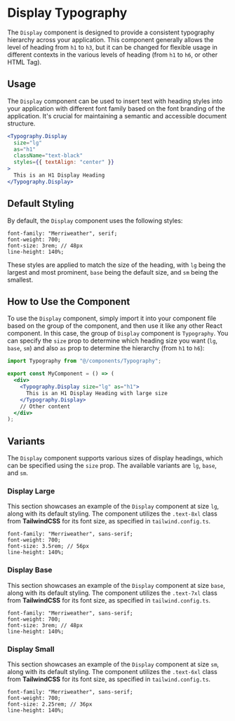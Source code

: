 

<Meta of={DisplayStories} />

# Display Typography

The `Display` component is designed to provide a consistent typography hierarchy across your application. This component generally allows the level of heading from `h1` to `h3`, but it can be changed for flexible usage in different contexts in the various levels of heading (from `h1` to `h6`, or other HTML Tag).

## Usage

The `Display` component can be used to insert text with heading styles into your application with different font family based on the font branding of the application. It's crucial for maintaining a semantic and accessible document structure.

```jsx
<Typography.Display
  size="lg"
  as="h1"
  className="text-black"
  styles={{ textAlign: "center" }}
>
  This is an H1 Display Heading
</Typography.Display>
```

## Default Styling

By default, the `Display` component uses the following styles:

```
font-family: "Merriweather", serif;
font-weight: 700;
font-size: 3rem; // 48px
line-height: 140%;
```

These styles are applied to match the size of the heading, with `lg` being the largest and most prominent, `base` being the default size, and `sm` being the smallest.

## How to Use the Component

To use the `Display` component, simply import it into your component file based on the group of the component, and then use it like any other React component. In this case, the group of `Display` component is `Typography`. You can specify the `size` prop to determine which heading size you want (`lg`, `base`, `sm`) and also `as` prop to determine the hierarchy (from `h1` to `h6`):

```jsx
import Typography from "@/components/Typography";

export const MyComponent = () => (
  <div>
    <Typography.Display size="lg" as="h1">
      This is an H1 Display Heading with large size
    </Typography.Display>
    // Other content
  </div>
);
```

## Variants

The `Display` component supports various sizes of display headings, which can be specified using the `size` prop. The available variants are `lg`, `base`, and `sm`.

<Canvas />
<Controls />

### Display Large

This section showcases an example of the `Display` component at size `lg`, along with its default styling. The component utilizes the `.text-8xl` class from **TailwindCSS** for its font size, as specified in `tailwind.config.ts`.

<Canvas of={DisplayStories.Large} />

```
font-family: "Merriweather", sans-serif;
font-weight: 700;
font-size: 3.5rem; // 56px
line-height: 140%;
```

### Display Base

This section showcases an example of the `Display` component at size `base`, along with its default styling. The component utilizes the `.text-7xl` class from **TailwindCSS** for its font size, as specified in `tailwind.config.ts`.

<Canvas of={DisplayStories.Base} />

```
font-family: "Merriweather", sans-serif;
font-weight: 700;
font-size: 3rem; // 48px
line-height: 140%;
```

### Display Small

This section showcases an example of the `Display` component at size `sm`, along with its default styling. The component utilizes the `.text-6xl` class from **TailwindCSS** for its font size, as specified in `tailwind.config.ts`.

<Canvas of={DisplayStories.Small} />

```
font-family: "Merriweather", sans-serif;
font-weight: 700;
font-size: 2.25rem; // 36px
line-height: 140%;
```
